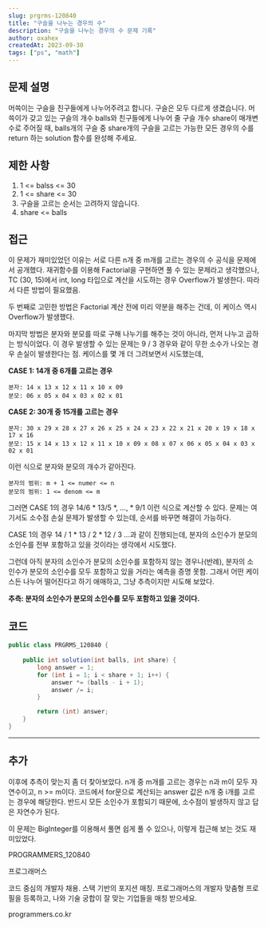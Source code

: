```yaml
---
slug: prgrms-120840
title: "구슬을 나누는 경우의 수"
description: "구슬을 나누는 경우의 수 문제 기록"
author: oxahex
createdAt: 2023-09-30
tags: ["ps", "math"]
---
```


## 문제 설명
머쓱이는 구슬을 친구들에게 나누어주려고 합니다. 구슬은 모두 다르게 생겼습니다. 머쓱이가 갖고 있는 구슬의 개수 balls와 친구들에게 나누어 줄 구슬 개수 share이 매개변수로 주어질 때, balls개의 구슬 중 share개의 구슬을 고르는 가능한 모든 경우의 수를 return 하는 solution 함수를 완성해 주세요.

## 제한 사항
1. 1 <= balss <= 30
2. 1 <= share <= 30
3. 구슬을 고르는 순서는 고려하지 않습니다.
4. share <= balls

## 접근
이 문제가 재미있었던 이유는 서로 다른 n개 중 m개를 고르는 경우의 수 공식을 문제에서 공개했다. 재귀함수를 이용해 Factorial을 구현하면 풀 수 있는 문제라고 생각했으나, TC (30, 15)에서 int, long 타입으로 계산을 시도하는 경우 Overflow가 발생한다. 따라서 다른 방법이 필요했음.

두 번째로 고민한 방법은 Factorial 계산 전에 미리 약분을 해주는 건데, 이 케이스 역시 Overflow가 발생했다.

마지막 방법은 분자와 분모를 따로 구해 나누기를 해주는 것이 아니라, 먼저 나누고 곱하는 방식이었다. 이 경우 발생할 수 있는 문제는 9 / 3 경우와 같이 무한 소수가 나오는 경우 손실이 발생한다는 점. 케이스를 몇 개 더 그려보면서 시도했는데,

**CASE 1: 14개 중 6개를 고르는 경우**
```text
분자: 14 x 13 x 12 x 11 x 10 x 09
분모: 06 x 05 x 04 x 03 x 02 x 01
```

**CASE 2: 30개 중 15개를 고르는 경우**
```text
분자: 30 x 29 x 28 x 27 x 26 x 25 x 24 x 23 x 22 x 21 x 20 x 19 x 18 x 17 x 16
분모: 15 x 14 x 13 x 12 x 11 x 10 x 09 x 08 x 07 x 06 x 05 x 04 x 03 x 02 x 01
```

이런 식으로 분자와 분모의 개수가 같아진다.
```text
분자의 범위: m + 1 <= numer <= n
분모의 범위: 1 <= denom <= m
```

그러면 CASE 1의 경우 14/6 * 13/5 *, ..., * 9/1 이런 식으로 계산할 수 있다.
문제는 여기서도 소수점 손실 문제가 발생할 수 있는데, 순서를 바꾸면 해결이 가능하다.

CASE 1의 경우 14 / 1 * 13 / 2 * 12 / 3 ...과 같이 진행되는데, 분자의 소인수가 분모의 소인수를 전부 포함하고 있을 것이라는 생각에서 시도했다.

그런데 아직 분자의 소인수가 분모의 소인수를 포함하지 않는 경우나(반례), 분자의 소인수가 분모의 소인수를 모두 포함하고 있을 거라는 예측을 증명 못함.
그래서 어떤 케이스든 나누어 떨어진다고 하기 애매하고, 그냥 추측이지만 시도해 보았다.

**추측: 분자의 소인수가 분모의 소인수를 모두 포함하고 있을 것이다.**


## 코드
```java
public class PRGRMS_120840 {
    
    public int solution(int balls, int share) {
        long answer = 1;
        for (int i = 1; i < share + 1; i++) {
            answer *= (balls - i + 1);
            answer /= i;
        }

        return (int) answer;
    }
}
```

---
## 추가
이후에 추측이 맞는지 좀 더 찾아보았다.
n개 중 m개를 고르는 경우는 n과 m이 모두 자연수이고, n >= m이다. 코드에서 for문으로 계산되는 answer 값은 n개 중 i개를 고르는 경우에 해당한다.
반드시 모든 소인수가 포함되기 때문에, 소수점이 발생하지 않고 답은 자연수가 된다.

이 문제는 BigInteger를 이용해서 풀면 쉽게 풀 수 있으나, 이렇게 접근해 보는 것도 재미있었다.

















PROGRAMMERS_120840


프로그래머스

코드 중심의 개발자 채용. 스택 기반의 포지션 매칭. 프로그래머스의 개발자 맞춤형 프로필을 등록하고, 나와 기술 궁합이 잘 맞는 기업들을 매칭 받으세요.

programmers.co.kr